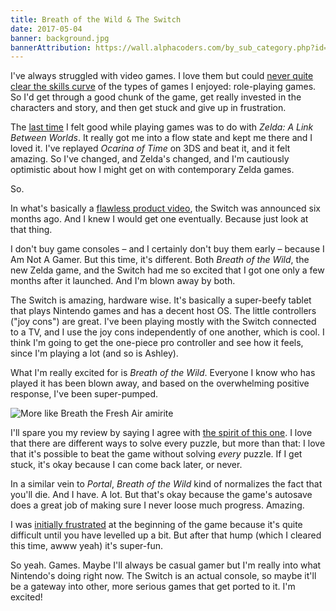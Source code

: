 ```yaml
---
title: Breath of the Wild & The Switch
date: 2017-05-04
banner: background.jpg
bannerAttribution: https://wall.alphacoders.com/by_sub_category.php?id=242233
---
```



I've always struggled with video games. I love them but could [never quite clear the skills curve](/blog/the-joys-and-sorrows-of-being-an-almost-gamer/) of the types of games I enjoyed: role-playing games. So I'd get through a good chunk of the game, get really invested in the characters and story, and then get stuck and give up in frustration.

The [last time](/blog/the-redemption-of-the-almost-gamer/) I felt good while playing games was to do with _Zelda: A Link Between Worlds_. It really got me into a flow state and kept me there and I loved it. I've replayed _Ocarina of Time_ on 3DS and beat it, and it felt amazing. So I've changed, and Zelda's changed, and I'm cautiously optimistic about how I might get on with contemporary Zelda games.


So. 

In what's basically a [flawless product video](https://www.youtube.com/watch?v=f5uik5fgIaI), the Switch was announced six months ago. And I knew I would get one eventually. Because just look at that thing.

<Wide>

<YouTube videoID='f5uik5fgIaI' />

</Wide>

I don't buy game consoles – and I certainly don't buy them early – because I Am Not A Gamer. But this time, it's different. Both _Breath of the Wild_, the new Zelda game, and the Switch had me so excited that I got one only a few months after it launched. And I'm blown away by both.

The Switch is amazing, hardware wise. It's basically a super-beefy tablet that plays Nintendo games and has a decent host OS. The little controllers ("joy cons") are great. I've been playing mostly with the Switch connected to a TV, and I use the joy cons independently of one another, which is cool. I think I'm going to get the one-piece pro controller and see how it feels, since I'm playing a lot (and so is Ashley). 

What I'm really excited for is _Breath of the Wild_. Everyone I know who has played it has been blown away, and based on the overwhelming positive response, I've been super-pumped. 

<Wide>

![More like Breath the Fresh Air amirite](./botw.jpg)

</Wide>

I'll spare you my review by saying I agree with [the spirit of this one](http://kotaku.com/the-legend-of-zelda-breath-of-the-wild-the-kotaku-rev-1792885174). I love that there are different ways to solve every puzzle, but more than that: I love that it's possible to beat the game without solving _every_ puzzle. If I get stuck, it's okay because I can come back later, or never.

In a similar vein to _Portal_, _Breath of the Wild_ kind of normalizes the fact that you'll die. And I have. A lot. But that's okay because the game's autosave does a great job of making sure I never loose much progress. Amazing. 

I was [initially frustrated](https://twitter.com/ashfurrow/status/859467299320999937) at the beginning of the game because it's quite difficult until you have levelled up a bit. But after that hump (which I cleared this time, awww yeah) it's super-fun.

So yeah. Games. Maybe I'll always be casual gamer but I'm really into what Nintendo's doing right now. The Switch is an actual console, so maybe it'll be a gateway into other, more serious games that get ported to it. I'm excited!

  